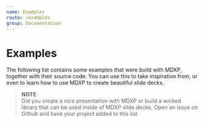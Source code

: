 ```yaml
---
name: Examples
route: /examples
group: Documentation
---
```


# Examples
The following list contains some examples that were build with MDXP, together with their source code.
You can use this to take inspiration from, or even to learn how to use MDXP to create beautiful slide decks.

<ExampleLink
  text="Main MDXP Demo"
  link="https://0phoff.github.io/MDXP/examples/demo"
  codeLink="https://github.com/0phoff/MDXP/tree/master/examples/demo"
/>


> __NOTE__  
> Did you create a nice presentation with MDXP or build a wicked library that can be used inside of MDXP slide decks.
> Open an issue on Github and have your project added to this list.

